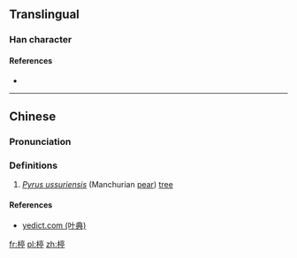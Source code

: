 ==Translingual==

===Han character===
{{Han char|rn=75|rad=木|as=09|sn=13|four=40921|canj=DYRN|ids=⿰木亭}}

====References====
* {{Han ref|kx=0540.100|dkj=15151|dj=0927.170|hdz=21254.090|uh=695F|ud=26975|bh=DDCA|bd=56778}}

----

==Chinese==
{{zh-forms}}

===Pronunciation===
{{zh-pron
|m=tíng
|c=ting4
|mc=y
|oc=y
|ma=
|cat=n
}}

===Definitions===
# ''[[w:Pyrus ussuriensis|Pyrus ussuriensis]]'' (Manchurian [[pear]]) [[tree]]

====References====
*[http://yedict.com/htm/69/695F.htm yedict.com (叶典)]

[[fr:楟]]
[[pl:楟]]
[[zh:楟]]